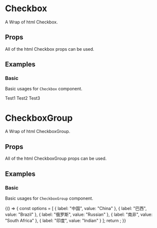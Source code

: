 
<Meta title="Components/Checkbox" component={Checkbox} />

# Checkbox

A Wrap of html Checkbox.

## Props

All of the html Checkbox props can be used.

<Props of={Checkbox} />

## Examples

### Basic

Basic usages for `Checkbox` component.

<Preview>
  <Story name="basic checkbox">
    <div>
      <Checkbox name="test">Test1</Checkbox>
      <Checkbox name="test">Test2</Checkbox>
      <Checkbox name="test" disabled>
        Test3
      </Checkbox>
    </div>
  </Story>
</Preview>

# CheckboxGroup

A Wrap of html CheckboxGroup.

## Props

All of the html CheckboxGroup props can be used.

<Props of={CheckboxGroup} />

## Examples

### Basic

Basic usages for `CheckboxGroup` component.

<Preview>
  <Story name="basic checkbox group">
    {() => {
      const options = [
        {
          label: "中国",
          value: "China"
        },
        {
          label: "巴西",
          value: "Brazil"
        },
        {
          label: "俄罗斯",
          value: "Russian"
        },
        {
          label: "南非",
          value: "South Africa"
        },
        {
          label: "印度",
          value: "Indian"
        }
      ];
      return <CheckboxGroup name="test" options={options} />;
    }}
  </Story>
</Preview>
